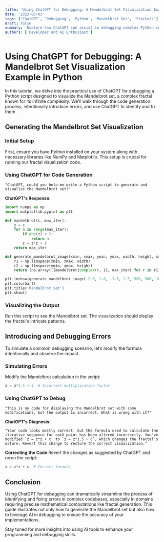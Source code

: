 ```yaml
---
title: 'Using ChatGPT for Debugging: A Mandelbrot Set Visualization Example in Python'
date: '2023-06-03'
tags: ['ChatGPT', 'Debugging', 'Python', 'Mandelbrot Set', 'Fractals']
draft: false
summary: 'Explore how ChatGPT can assist in debugging complex Python code through the example of generating and visualizing the Mandelbrot set. This post covers the process from code generation to identifying and correcting errors with the help of AI.'
authors: ['Developer and AI Enthusiast']
---
```


# Using ChatGPT for Debugging: A Mandelbrot Set Visualization Example in Python

In this tutorial, we delve into the practical use of ChatGPT for debugging a Python script designed to visualize the Mandelbrot set, a complex fractal known for its infinite complexity. We'll walk through the code generation process, intentionally introduce errors, and use ChatGPT to identify and fix them.

## Generating the Mandelbrot Set Visualization

### Initial Setup

First, ensure you have Python installed on your system along with necessary libraries like NumPy and Matplotlib. This setup is crucial for running our fractal visualization code.

### Using ChatGPT for Code Generation

```plaintext
"ChatGPT, could you help me write a Python script to generate and visualize the Mandelbrot set?"
```

**ChatGPT's Response:**

```Python
import numpy as np
import matplotlib.pyplot as plt

def mandelbrot(c, max_iter):
    z = c
    for n in range(max_iter):
        if abs(z) > 2:
            return n
        z = z*z + c
    return max_iter

def generate_mandelbrot_image(xmin, xmax, ymin, ymax, width, height, max_iter):
    r1 = np.linspace(xmin, xmax, width)
    r2 = np.linspace(ymin, ymax, height)
    return (np.array([[mandelbrot(complex(r, i), max_iter) for r in r1] for i in r2]))

plt.imshow(generate_mandelbrot_image(-2.0, 1.0, -1.5, 1.5, 500, 500, 100), extent=(-2, 1, -1.5, 1.5))
plt.colorbar()
plt.title('Mandelbrot Set')
plt.show()
```

### Visualizing the Output

Run this script to see the Mandelbrot set. The visualization should display the fractal's intricate patterns.

## Introducing and Debugging Errors

To simulate a common debugging scenario, let’s modify the formula intentionally and observe the impact.

### Simulating Errors

Modify the Mandelbrot calculation in the script:

```Python
z = z*1.5 + c  # Incorrect multiplication factor
```

### Using ChatGPT to Debug

```plainText
"This is my code for displaying the Mandelbrot set with some modifications, but the output is incorrect. What is wrong with it?"
```

**ChatGPT's Diagnosis:**

```plainText
"Your code looks mostly correct, but the formula used to calculate the iterative sequence for each point has been altered incorrectly. You've modified `z = z*z + c` to `z = z*1.5 + c`, which changes the fractal's nature. Revert this change to restore the correct visualization."
```

**Correcting the Code**
Revert the changes as suggested by ChatGPT and rerun the script:

```Python
z = z*z + c  # Correct formula
```

## Conclusion

Using ChatGPT for debugging can dramatically streamline the process of identifying and fixing errors in complex codebases, especially in domains requiring precise mathematical computations like fractal generation. This guide illustrates not only how to generate the Mandelbrot set but also how to leverage AI in debugging to ensure the accuracy of your implementations.

Stay tuned for more insights into using AI tools to enhance your programming and debugging skills.
